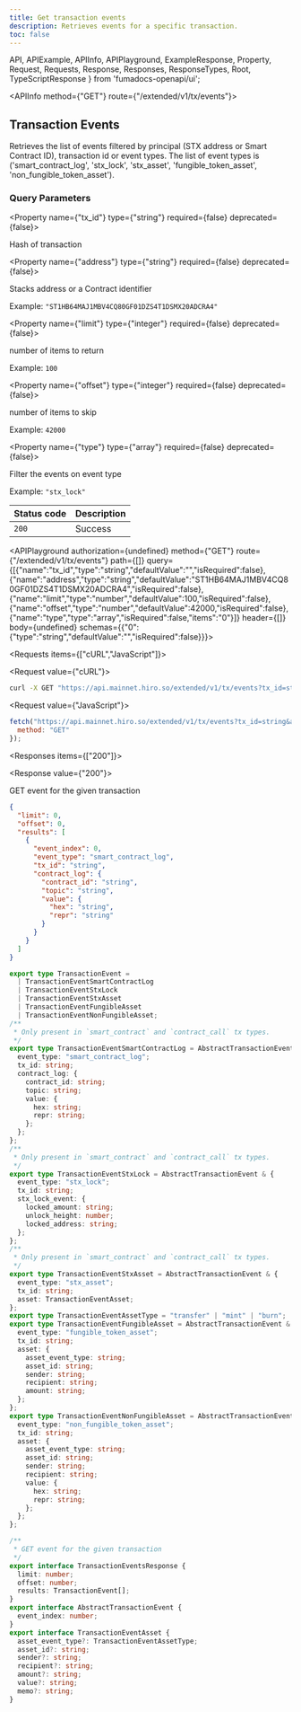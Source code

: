 ```yaml
---
title: Get transaction events
description: Retrieves events for a specific transaction.
toc: false
---
```


  API,
  APIExample,
  APIInfo,
  APIPlayground,
  ExampleResponse,
  Property,
  Request,
  Requests,
  Response,
  Responses,
  ResponseTypes,
  Root,
  TypeScriptResponse
} from 'fumadocs-openapi/ui';

<Root>

<API>

<APIInfo method={"GET"} route={"/extended/v1/tx/events"}>

## Transaction Events

Retrieves the list of events filtered by principal (STX address or Smart Contract ID), transaction id or event types. The list of event types is ('smart_contract_log', 'stx_lock', 'stx_asset', 'fungible_token_asset', 'non_fungible_token_asset').
### Query Parameters

<Property name={"tx_id"} type={"string"} required={false} deprecated={false}>

Hash of transaction

</Property>

<Property name={"address"} type={"string"} required={false} deprecated={false}>

Stacks address or a Contract identifier

<span>Example: `"ST1HB64MAJ1MBV4CQ80GF01DZS4T1DSMX20ADCRA4"`</span>

</Property>

<Property name={"limit"} type={"integer"} required={false} deprecated={false}>

number of items to return

<span>Example: `100`</span>

</Property>

<Property name={"offset"} type={"integer"} required={false} deprecated={false}>

number of items to skip

<span>Example: `42000`</span>

</Property>

<Property name={"type"} type={"array<string>"} required={false} deprecated={false}>

Filter the events on event type

<span>Example: `"stx_lock"`</span>

</Property>

| Status code | Description |
| :------ | :------ |
| `200` | Success |

<APIPlayground authorization={undefined} method={"GET"} route={"/extended/v1/tx/events"} path={[]} query={[{"name":"tx_id","type":"string","defaultValue":"","isRequired":false},{"name":"address","type":"string","defaultValue":"ST1HB64MAJ1MBV4CQ80GF01DZS4T1DSMX20ADCRA4","isRequired":false},{"name":"limit","type":"number","defaultValue":100,"isRequired":false},{"name":"offset","type":"number","defaultValue":42000,"isRequired":false},{"name":"type","type":"array","isRequired":false,"items":"0"}]} header={[]} body={undefined} schemas={{"0":{"type":"string","defaultValue":"","isRequired":false}}}>

</APIPlayground>

</APIInfo>

<APIExample>

<Requests items={["cURL","JavaScript"]}>

<Request value={"cURL"}>

```bash
curl -X GET "https://api.mainnet.hiro.so/extended/v1/tx/events?tx_id=string&address=ST1HB64MAJ1MBV4CQ80GF01DZS4T1DSMX20ADCRA4&limit=100&offset=42000&type=stx_lock"
```

</Request>

<Request value={"JavaScript"}>

```js
fetch("https://api.mainnet.hiro.so/extended/v1/tx/events?tx_id=string&address=ST1HB64MAJ1MBV4CQ80GF01DZS4T1DSMX20ADCRA4&limit=100&offset=42000&type=stx_lock", {
  method: "GET"
});
```

</Request>

</Requests>

<Responses items={["200"]}>

<Response value={"200"}>

GET event for the given transaction

<ResponseTypes>

<ExampleResponse>

```json
{
  "limit": 0,
  "offset": 0,
  "results": [
    {
      "event_index": 0,
      "event_type": "smart_contract_log",
      "tx_id": "string",
      "contract_log": {
        "contract_id": "string",
        "topic": "string",
        "value": {
          "hex": "string",
          "repr": "string"
        }
      }
    }
  ]
}
```

</ExampleResponse>

<TypeScriptResponse>

```ts
export type TransactionEvent =
  | TransactionEventSmartContractLog
  | TransactionEventStxLock
  | TransactionEventStxAsset
  | TransactionEventFungibleAsset
  | TransactionEventNonFungibleAsset;
/**
 * Only present in `smart_contract` and `contract_call` tx types.
 */
export type TransactionEventSmartContractLog = AbstractTransactionEvent & {
  event_type: "smart_contract_log";
  tx_id: string;
  contract_log: {
    contract_id: string;
    topic: string;
    value: {
      hex: string;
      repr: string;
    };
  };
};
/**
 * Only present in `smart_contract` and `contract_call` tx types.
 */
export type TransactionEventStxLock = AbstractTransactionEvent & {
  event_type: "stx_lock";
  tx_id: string;
  stx_lock_event: {
    locked_amount: string;
    unlock_height: number;
    locked_address: string;
  };
};
/**
 * Only present in `smart_contract` and `contract_call` tx types.
 */
export type TransactionEventStxAsset = AbstractTransactionEvent & {
  event_type: "stx_asset";
  tx_id: string;
  asset: TransactionEventAsset;
};
export type TransactionEventAssetType = "transfer" | "mint" | "burn";
export type TransactionEventFungibleAsset = AbstractTransactionEvent & {
  event_type: "fungible_token_asset";
  tx_id: string;
  asset: {
    asset_event_type: string;
    asset_id: string;
    sender: string;
    recipient: string;
    amount: string;
  };
};
export type TransactionEventNonFungibleAsset = AbstractTransactionEvent & {
  event_type: "non_fungible_token_asset";
  tx_id: string;
  asset: {
    asset_event_type: string;
    asset_id: string;
    sender: string;
    recipient: string;
    value: {
      hex: string;
      repr: string;
    };
  };
};

/**
 * GET event for the given transaction
 */
export interface TransactionEventsResponse {
  limit: number;
  offset: number;
  results: TransactionEvent[];
}
export interface AbstractTransactionEvent {
  event_index: number;
}
export interface TransactionEventAsset {
  asset_event_type?: TransactionEventAssetType;
  asset_id?: string;
  sender?: string;
  recipient?: string;
  amount?: string;
  value?: string;
  memo?: string;
}
```

</TypeScriptResponse>

</ResponseTypes>

</Response>

</Responses>

</APIExample>

</API>

</Root>
